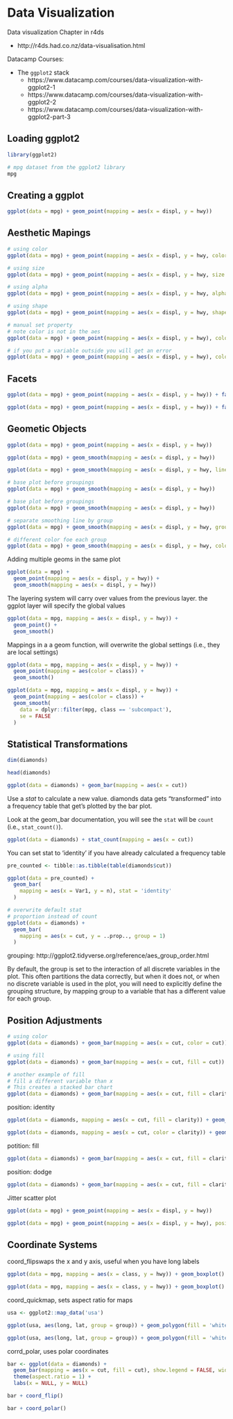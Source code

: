 # Data Visualization

Data visualization Chapter in r4ds

- http://r4ds.had.co.nz/data-visualisation.html

Datacamp Courses:

- The `ggplot2` stack
    - https://www.datacamp.com/courses/data-visualization-with-ggplot2-1
    - https://www.datacamp.com/courses/data-visualization-with-ggplot2-2
    - https://www.datacamp.com/courses/data-visualization-with-ggplot2-part-3

## Loading ggplot2

```r
library(ggplot2)
```

```r
# mpg dataset from the ggplot2 library
mpg
```


## Creating a ggplot

```r
ggplot(data = mpg) + geom_point(mapping = aes(x = displ, y = hwy))

```

## Aesthetic Mapings

```r
# using color
ggplot(data = mpg) + geom_point(mapping = aes(x = displ, y = hwy, color = class))
```

```r
# using size
ggplot(data = mpg) + geom_point(mapping = aes(x = displ, y = hwy, size = class))
```

```r
# using alpha
ggplot(data = mpg) + geom_point(mapping = aes(x = displ, y = hwy, alpha = class))
```

```r
# using shape
ggplot(data = mpg) + geom_point(mapping = aes(x = displ, y = hwy, shape = class))
```

```r
# manual set property
# note color is not in the aes
ggplot(data = mpg) + geom_point(mapping = aes(x = displ, y = hwy), color = "blue")
```

```r
# if you put a variable outside you will get an error
ggplot(data = mpg) + geom_point(mapping = aes(x = displ, y = hwy), color = class)
```

## Facets

```r
ggplot(data = mpg) + geom_point(mapping = aes(x = displ, y = hwy)) + facet_wrap(~ class, nrow = 2)
```

```r
ggplot(data = mpg) + geom_point(mapping = aes(x = displ, y = hwy)) + facet_grid(drv ~ cyl)
```

## Geometic Objects

```r
ggplot(data = mpg) + geom_point(mapping = aes(x = displ, y = hwy))
```

```r
ggplot(data = mpg) + geom_smooth(mapping = aes(x = displ, y = hwy))
```

```r
ggplot(data = mpg) + geom_smooth(mapping = aes(x = displ, y = hwy, linetime = drv))
```

```r
# base plot before groupings
ggplot(data = mpg) + geom_smooth(mapping = aes(x = displ, y = hwy))
```

```r
# base plot before groupings
ggplot(data = mpg) + geom_smooth(mapping = aes(x = displ, y = hwy))

# separate smoothing line by group
ggplot(data = mpg) + geom_smooth(mapping = aes(x = displ, y = hwy, group = drv))

# different color foe each group
ggplot(data = mpg) + geom_smooth(mapping = aes(x = displ, y = hwy, color = drv), show.legend = FALSE)
```


Adding multiple geoms in the same plot
```r
ggplot(data = mpg) +
  geom_point(mapping = aes(x = displ, y = hwy)) +
  geom_smooth(mapping = aes(x = displ, y = hwy))
```

The layering system will carry over values from the previous layer.
the ggplot layer will specify the global values

```r
ggplot(data = mpg, mapping = aes(x = displ, y = hwy)) +
  geom_point() +
  geom_smooth()
```

Mappings in a a geom function, will overwrite the global settings (i.e., they are local settings)

```r
ggplot(data = mpg, mapping = aes(x = displ, y = hwy)) +
  geom_point(mapping = aes(color = class)) +
  geom_smooth()
```

```r
ggplot(data = mpg, mapping = aes(x = displ, y = hwy)) +
  geom_point(mapping = aes(color = class)) +
  geom_smooth(
    data = dplyr::filter(mpg, class == 'subcompact'),
    se = FALSE
  )
```

## Statistical Transformations

```r
dim(diamonds)
```

```r
head(diamonds)
```


```r
ggplot(data = diamonds) + geom_bar(mapping = aes(x = cut))
```

Use a *stat* to calculate a new value.
diamonds data gets "transformed" into a frequency table that get's plotted by the bar plot.

Look at the geom_bar documentation, you will see the `stat` will be `count` (i.e., `stat_count()`).

```r
ggplot(data = diamonds) + stat_count(mapping = aes(x = cut))
```

You can set stat to 'identity' if you have already calculated a frequency table

```r
pre_counted <- tibble::as.tibble(table(diamonds$cut))
```

```r
ggplot(data = pre_counted) +
  geom_bar(
    mapping = aes(x = Var1, y = n), stat = 'identity'
  )
```


```r
# overwrite default stat
# proportion instead of count
ggplot(data = diamonds) +
  geom_bar(
    mapping = aes(x = cut, y = ..prop.., group = 1)
  )
```

grouping: http://ggplot2.tidyverse.org/reference/aes_group_order.html

By default, the group is set to the interaction of all discrete variables in the
plot. This often partitions the data correctly, but when it does not, or when
no discrete variable is used in the plot, you will need to explicitly define the
grouping structure, by mapping group to a variable that has a different value
for each group.

## Position Adjustments

```r
# using color
ggplot(data = diamonds) + geom_bar(mapping = aes(x = cut, color = cut))
```

```r
# using fill
ggplot(data = diamonds) + geom_bar(mapping = aes(x = cut, fill = cut))
```

```r
# another example of fill
# fill a different variable than x
# This creates a stacked bar chart
ggplot(data = diamonds) + geom_bar(mapping = aes(x = cut, fill = clarity))
```

position: identity

```r
ggplot(data = diamonds, mapping = aes(x = cut, fill = clarity)) + geom_bar(alpha = 1/5, position = 'identity')
```


```r
ggplot(data = diamonds, mapping = aes(x = cut, color = clarity)) + geom_bar(fill = NA, position = 'identity')
```

potition: fill

```r
ggplot(data = diamonds) + geom_bar(mapping = aes(x = cut, fill = clarity), position = 'fill')
```

position: dodge

```r
ggplot(data = diamonds) + geom_bar(mapping = aes(x = cut, fill = clarity), position = 'dodge')
```


Jitter scatter plot

```r
ggplot(data = mpg) + geom_point(mapping = aes(x = displ, y = hwy))
```


```r
ggplot(data = mpg) + geom_point(mapping = aes(x = displ, y = hwy), position = 'jitter')
```

## Coordinate Systems

coord_flipswaps the x and y axis, useful when you have long labels

```r
ggplot(data = mpg, mapping = aes(x = class, y = hwy)) + geom_boxplot()
```

```r
ggplot(data = mpg, mapping = aes(x = class, y = hwy)) + geom_boxplot() + coord_flip()
```

coord_quickmap, sets aspect ratio for maps

```r
usa <- ggplot2::map_data('usa')
```


```r
ggplot(usa, aes(long, lat, group = group)) + geom_polygon(fill = 'white', color = 'black')
```

```r
ggplot(usa, aes(long, lat, group = group)) + geom_polygon(fill = 'white', color = 'black') + coord_quickmap()
```

corrd_polar, uses polar coordinates

```r
bar <- ggplot(data = diamonds) +
  geom_bar(mapping = aes(x = cut, fill = cut), show.legend = FALSE, width = 1) +
  theme(aspect.ratio = 1) +
  labs(x = NULL, y = NULL)
```

```r
bar + coord_flip()
```

```r
bar + coord_polar()
```


